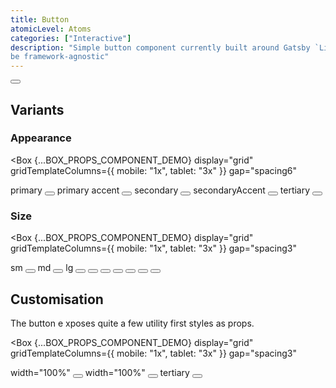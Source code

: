 ```yaml
---
title: Button
atomicLevel: Atoms
categories: ["Interactive"]
description: "Simple button component currently built around Gatsby `Link` component. Soon to
be framework-agnostic"
---
```



<Box paddingY="spacing6">
  <Button iconTrailing="arrow-right" title="Click me" size="lg"></Button>
</Box>

## Variants

### Appearance

<Box
  {...BOX_PROPS_COMPONENT_DEMO}
  display="grid"
  gridTemplateColumns={{ mobile: "1x", tablet: "3x" }}
  gap="spacing6"
>
  <Box>
    <Typography
      fontSize="body_lg"
      color="neutral_text_lowContrast"
      marginBottom="spacing3"
    >
      primary
    </Typography>
    <Button iconTrailing="arrow-right" title="Click me"></Button>
  </Box>
  <Box>
    <Typography
      fontSize="body_lg"
      color="neutral_text_lowContrast"
      marginBottom="spacing3"
    >
      primary accent
    </Typography>
    <Button
      iconTrailing="arrow-right"
      appearance="primaryAccent"
      title="Click me"
    ></Button>
  </Box>
  <Box>
    <Typography
      fontSize="body_lg"
      color="neutral_text_lowContrast"
      marginBottom="spacing3"
    >
      secondary
    </Typography>
    <Button
      appearance="secondary"
      iconTrailing="arrow-right"
      title="Click me"
    ></Button>
  </Box>
  <Box>
    <Typography
      fontSize="body_lg"
      color="neutral_text_lowContrast"
      marginBottom="spacing3"
    >
      secondaryAccent
    </Typography>
    <Button
      appearance="secondaryAccent"
      iconTrailing="arrow-right"
      title="Click me"
    ></Button>
  </Box>
  <Box>
    <Typography
      fontSize="body_lg"
      color="neutral_text_lowContrast"
      marginBottom="spacing3"
    >
      tertiary
    </Typography>
    <Button
      appearance="tertiary"
      iconTrailing="arrow-right"
      title="Click me"
    ></Button>
  </Box>
</Box>

### Size

<Box
  {...BOX_PROPS_COMPONENT_DEMO}
  display="grid"
  gridTemplateColumns={{ mobile: "1x", tablet: "3x" }}
  gap="spacing3"
>
  <Box>
    <Typography
      fontSize="body_lg"
      color="neutral_text_lowContrast"
      marginBottom="spacing3"
    >
      sm
    </Typography>
    <Button iconTrailing="arrow-right" title="Extra small" size="xs"></Button>
  </Box>
  <Box>
    <Typography
      fontSize="body_lg"
      color="neutral_text_lowContrast"
      marginBottom="spacing3"
    >
      md
    </Typography>
    <Button
      size="sm"
      iconTrailing="arrow-right"
      title="Small"
      size="sm"
    ></Button>
  </Box>
  <Box>
    <Typography
      fontSize="body_lg"
      color="neutral_text_lowContrast"
      marginBottom="spacing3"
    >
      lg
    </Typography>
    <Button
      size="lg"
      iconTrailing="arrow-right"
      title="Large"
      size="lg"
    ></Button>
  </Box>
  <Box>
    <Button
      iconTrailing="arrow-right"
      title="Click me"
      size="sm"
      appearance="secondary"
    ></Button>
  </Box>
  <Box>
    <Button
      size="sm"
      iconTrailing="arrow-right"
      title="Click me"
      appearance="secondary"
    ></Button>
  </Box>
  <Box>
    <Button
      size="lg"
      iconTrailing="arrow-right"
      title="Click me"
      appearance="secondary"
    ></Button>
  </Box>
  <Box>
    <Button
      iconTrailing="arrow-right"
      title="Click me"
      size="sm"
      appearance="tertiary"
    ></Button>
  </Box>
  <Box>
    <Button
      size="sm"
      iconTrailing="arrow-right"
      title="Click me"
      appearance="tertiary"
    ></Button>
  </Box>
  <Box>
    <Button
      size="lg"
      iconTrailing="arrow-right"
      title="Click me"
      appearance="tertiary"
    ></Button>
  </Box>
</Box>

## Customisation

The button e xposes quite a few utility first styles as props.

<Box
  {...BOX_PROPS_COMPONENT_DEMO}
  display="grid"
  gridTemplateColumns={{ mobile: "1x", tablet: "3x" }}
  gap="spacing3"
>

  <Box>
    <Typography
      fontSize="body_lg"
      color="neutral_text_lowContrast"
      marginBottom="spacing3"
    >
      width="100%"
    </Typography>
    <Button iconTrailing="arrow-right" width="100%" title="Click me"></Button>
  </Box>
  <Box>
    <Typography
      fontSize="body_lg"
      color="neutral_text_lowContrast"
      marginBottom="spacing3"
    >
      width="100%"
    </Typography>
    <Button
      appearance="secondary"
      iconTrailing="arrow-right"
      title="Click me"
      display="block"
    ></Button>
  </Box>
  <Box>
    <Typography
      fontSize="body_lg"
      color="neutral_text_lowContrast"
      marginBottom="spacing3"
    >
      tertiary
    </Typography>
    <Button
      appearance="tertiary"
      iconTrailing="arrow-right"
      title="Click me"
    ></Button>
  </Box>
</Box>
